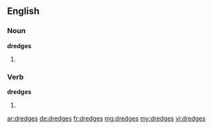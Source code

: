 ==English==

===Noun===
'''dredges'''

# {{plural of|[[dredge]]}}

===Verb===
'''dredges'''

# {{third-person singular of|[[dredge]]}}

[[ar:dredges]]
[[de:dredges]]
[[fr:dredges]]
[[mg:dredges]]
[[my:dredges]]
[[vi:dredges]]